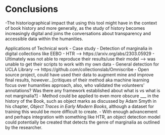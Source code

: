 # Conclusions

-The historiographical impact that using this tool might have in the context of book history and more generally, as the study of history becomes increasingly digital and joins the conversations about transparency and accessible data within the humanities.

Applications of Technical work
- Case study
  - Detection of marginalia in digital collections like EEBO
  - HTR --> https://arxiv.org/abs/2303.05929
    - Ultimately was not able to reproduce their results/use their model --> was unable to get their scripts to work with my own data
  - General detection for UCLA Library --> https://github.com/collectionslab/Omniscribe
    - Open source project, could have used their data to augment mine and improve final results, however...[critiques of their method aka machine learning focus over humanities approach, also, who validated the volunteers' annotations? Was there any framework established about what is vs what is not marginalia?]
  - Method could be applied to even more obscure ___ in the history of the Book, such as object marks as discussed by Adam Smyth in his chapter, *Object Traces in Early Modern Books*, although a dataset for training this would be more difficult to create.
  - With enough advancement and perhaps integration with something like HTR, an object detection model could potentially be created that detects the genre of marginalia as outlined by the researcher.